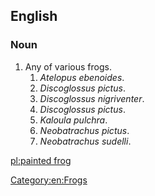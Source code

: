 ==English==
{{wikipedia}}

===Noun===
{{en-noun}}

# Any of various frogs.
## ''Atelopus ebenoides''.
## ''Discoglossus pictus''.
## ''Discoglossus nigriventer''.
## ''Discoglossus pictus''.
## ''Kaloula pulchra''.
## ''Neobatrachus pictus''.
## ''Neobatrachus sudelli''.

[[Category:en:Frogs]]

[[pl:painted frog]]